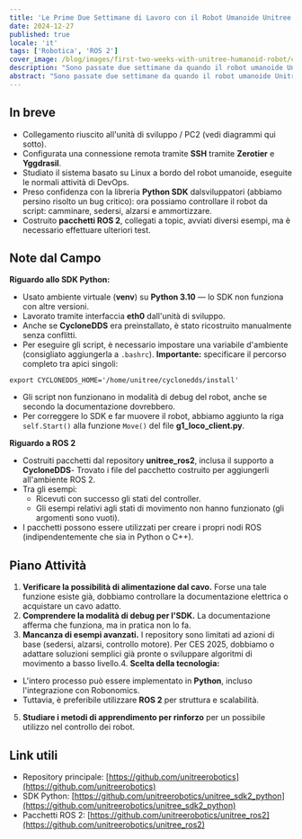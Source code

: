 ```yaml
---
title: 'Le Prime Due Settimane di Lavoro con il Robot Umanoide Unitree G1'
date: 2024-12-27
published: true
locale: 'it'
tags: ['Robotica', 'ROS 2']
cover_image: /blog/images/first-two-weeks-with-unitree-humanoid-robot/cover.webp
description: "Sono passate due settimane da quando il robot umanoide Unitree G1 è arrivato nel laboratorio di Robonomics. Un team di almeno cinque ingegneri con laurea magistrale in robotica si è subito messo al lavoro per studiare e programmare il nuovo dispositivo. Vogliamo condividere le prime notizie dal campo: impressioni, scoperte e sfide nel cammino verso, come speriamo, una rivoluzione umanoide!"
abstract: "Sono passate due settimane da quando il robot umanoide Unitree G1 è arrivato nel laboratorio di Robonomics. Un team di almeno cinque ingegneri con laurea magistrale in robotica si è subito messo al lavoro per studiare e programmare il nuovo dispositivo. Vogliamo condividere le prime notizie dal campo: impressioni, scoperte e sfide nel cammino verso, come speriamo, una rivoluzione umanoide!"
---
```


## In breve

- Collegamento riuscito all'unità di sviluppo / PC2 (vedi diagrammi qui sotto).
- Configurata una connessione remota tramite **SSH** tramite **Zerotier** e **Yggdrasil**.
- Studiato il sistema basato su Linux a bordo del robot umanoide, eseguite le normali attività di DevOps.
- Preso confidenza con la libreria **Python SDK** dalsviluppatori (abbiamo persino risolto un bug critico): ora possiamo controllare il robot da script: camminare, sedersi, alzarsi e ammortizzare.
- Costruito **pacchetti ROS 2**, collegati a topic, avviati diversi esempi, ma è necessario effettuare ulteriori test.

<RbImage zoom src="/blog/images/first-two-weeks-with-unitree-humanoid-robot/image-schemes.webp" alt="Flusso di dati del robot umanoide Unitree" />

## Note dal Campo

**Riguardo allo SDK Python:**

- Usato ambiente virtuale (**venv**) su **Python 3.10** — lo SDK non funziona con altre versioni.
- Lavorato tramite interfaccia **eth0** dall'unità di sviluppo.
- Anche se **CycloneDDS** era preinstallato, è stato ricostruito manualmente senza conflitti.
- Per eseguire gli script, è necessario impostare una variabile d'ambiente (consigliato aggiungerla a `.bashrc`). **Importante:** specificare il percorso completo tra apici singoli:

<RbCode>

```
export CYCLONEDDS_HOME='/home/unitree/cyclonedds/install'
```
</RbCode>

- Gli script non funzionano in modalità di debug del robot, anche se secondo la documentazione dovrebbero.
- Per correggere lo SDK e far muovere il robot, abbiamo aggiunto la riga `self.Start()` alla funzione `Move()` del file **g1_loco_client.py**.

**Riguardo a ROS 2**

- Costruiti pacchetti dal repository **unitree_ros2**, inclusa il supporto a **CycloneDDS**- Trovato i file del pacchetto costruito per aggiungerli all'ambiente ROS 2.
- Tra gli esempi:
  - Ricevuti con successo gli stati del controller.
  - Gli esempi relativi agli stati di movimento non hanno funzionato (gli argomenti sono vuoti).
- I pacchetti possono essere utilizzati per creare i propri nodi ROS (indipendentemente che sia in Python o C++).

<RbGridWrapper columns="2" textAlign="center" align="end">
  <RbGridElement>
    <RbImage zoom src="/blog/images/first-two-weeks-with-unitree-humanoid-robot/first-entering.webp" alt="Unitree robot umanoide primo ingresso" />
  </RbGridElement>
  <RbGridElement>
    <RbImage zoom src="/blog/images/first-two-weeks-with-unitree-humanoid-robot/cyclonedds-error.webp" alt="Errore cyclonedds del robot umanoide Unitree" />
  </RbGridElement>
</RbGridWrapper>

## Piano Attività

1. **Verificare la possibilità di alimentazione dal cavo.** Forse una tale funzione esiste già, dobbiamo controllare la documentazione elettrica o acquistare un cavo adatto.
2. **Comprendere la modalità di debug per l'SDK.** La documentazione afferma che funziona, ma in pratica non lo fa.
3. **Mancanza di esempi avanzati.** I repository sono limitati ad azioni di base (sedersi, alzarsi, controllo motore). Per CES 2025, dobbiamo o adattare soluzioni semplici già pronte o sviluppare algoritmi di movimento a basso livello.4. **Scelta della tecnologia:**
  - L'intero processo può essere implementato in **Python**, incluso l'integrazione con Robonomics.
  - Tuttavia, è preferibile utilizzare **ROS 2** per struttura e scalabilità.
5. **Studiare i metodi di apprendimento per rinforzo** per un possibile utilizzo nel controllo dei robot.

## Link utili

- Repository principale: [https://github.com/unitreerobotics](https://github.com/unitreerobotics)   
- SDK Python: [https://github.com/unitreerobotics/unitree_sdk2_python](https://github.com/unitreerobotics/unitree_sdk2_python)   
- Pacchetti ROS 2: [https://github.com/unitreerobotics/unitree_ros2](https://github.com/unitreerobotics/unitree_ros2)  